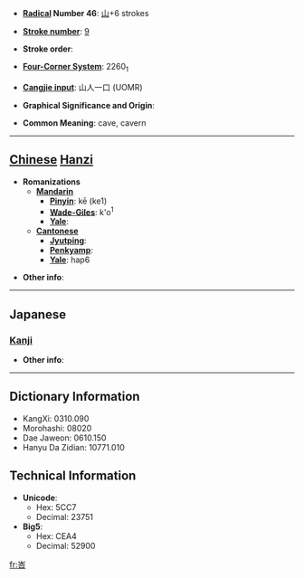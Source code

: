 * '''[[Wiktionary:Chinese radical index| Radical]] Number 46''': [[Wiktionary:Chinese radical index 山|山]]+6 strokes

* '''[[Wiktionary:Chinese total strokes index|Stroke number]]''': [[Wiktionary:Chinese total strokes index 9|9]]

* '''Stroke order''': 

* '''[[Wiktionary:Chinese four corner index|Four-Corner System]]''': 2260<sub>1</sub>

* '''[[Wiktionary:Chinese Cangjie index|Cangjie input]]''': 山人一口 (UOMR)

* '''Graphical Significance and Origin''': 

* '''Common Meaning''': cave, cavern

----

== [[Chinese]] [[Hanzi]] ==

* '''Romanizations'''
** '''[[Mandarin]]'''
*** '''[[Pinyin]]''': kē (ke1)
*** '''[[Wade-Giles]]''': k'o<sup>1</sup>
*** '''[[Yale]]''': 
** '''[[Cantonese]]'''
*** '''[[Jyutping]]''':
*** '''[[Penkyamp]]''': 
*** '''[[Yale]]''': hap6

* '''Other info''': 

----

==Japanese==
===[[Kanji]]===
{{kanji|on readings=[[こう]] (kō), [[ごう]] (gō)
|kun readings=
}}

* '''Other info''':  

----

== Dictionary Information ==

* KangXi: 0310.090
* Morohashi: 08020
* Dae Jaweon: 0610.150
* Hanyu Da Zidian: 10771.010

== Technical Information ==

* '''Unicode''':
** Hex: 5CC7
** Decimal: 23751
* '''Big5''':
** Hex: CEA4
** Decimal: 52900

[[fr:峇]]